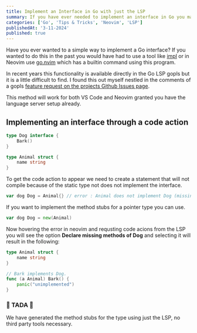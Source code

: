```yaml
---
title: Implement an Interface in Go with just the LSP
summary: If you have ever needed to implement an interface in Go you may have reached for third party tools in the past but thats no longer necessary. In this blog post I'll describe a simple trick to do it directly with the Go Language Server.
categories: ['Go', 'Tips & Tricks', 'Neovim', 'LSP']
publishedAt: '3-11-2024'
published: true
---
```


<script>import InfoTip from "$lib/components/InfoTip.svelte"</script>

Have you ever wanted to a simple way to implement a Go interface? If you wanted to do this in the past you would have had to use a tool like <a href="https://github.com/josharian/impl" target="_blank">impl</a> or in Neovim use <a href="https://github.com/ray-x/go.nvim" target="_blank">go.nvim</a> which has a builtin command using this program.

In recent years this functionality is available directly in the Go LSP gopls but it is a little difficult to find. I found this out myself nestled in the comments of a gopls <a href="https://github.com/golang/go/issues/60290" target="_blank">feature request on the projects Github Issues page</a>.

This method will work for both VS Code and Neovim granted you have the language server setup already.

## Implementing an interface through a code action

```go
type Dog interface {
	Bark()
}

type Animal struct {
	name string
}
```

To get the code action to appear we need to create a statement that will not compile because of the static type not does not implement the interface.

```go
var dog Dog = Animal{} // error : Animal does not implement Dog (missing method Bark)
```

<InfoTip>

If you want to implement the method stubs for a pointer type you can use.

```go
var dog Dog = new(Animal)
```

</InfoTip>

Now hovering the error in neovim and requsting code acions from the LSP you will see the option **Declare missing methods of Dog** and selecting it will result in the following:

```go
type Animal struct {
	name string
}

// Bark implements Dog.
func (a Animal) Bark() {
	panic("unimplemented")
}
```

### 🎉 TADA 🎉

We have generated the method stubs for the type using just the LSP, no third party tools necessary.
